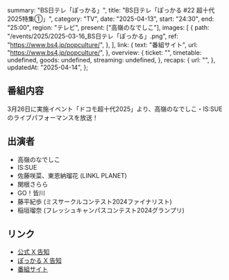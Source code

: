   summary: "BS日テレ「ぽっかる」",
  title: "BS日テレ「ぽっかる #22 超十代2025特集①」",
  category: "TV",
  date: "2025-04-13",
  start: "24:30",
  end: "25:00",
  region: "テレビ",
  present: ["高嶺のなでしこ"],
  images: [
    {
      path: "/events/2025/2025-03-16_BS日テレ「ぽっかる」.png",
      ref: "https://www.bs4.jp/popculture/",
    },
  ],
  link: {
    text: "番組サイト",
    url: "https://www.bs4.jp/popculture/",
  },
  overview: {
    ticket: "",
    timetable: undefined,
    goods: undefined,
    streaming: undefined,
  },
  recaps: {
    url: "",
  },
  updatedAt: "2025-04-14",
};

## 番組内容

3月26日に実施イベント「ドコモ超十代2025」より、高嶺のなでしこ・IS:SUEのライブパフォーマンスを放送！

## 出演者

- 高嶺のなでしこ
- IS:SUE
- 佐藤咲菜、東恩納瑠花 (LINKL PLANET)
- 関根さらら
- GO！皆川
- 藤平紀歩 (ミスサークルコンテスト2024ファイナリスト)
- 稲垣瑠奈 (フレッシュキャンパスコンテスト2024グランプリ)

## リンク

- [公式 X 告知](https://x.com/takanenofficial/status/1911253105250906206)
- [ぽっかる X 告知](https://x.com/bs4_pocul_tour2/status/1911354660839166296)
- [番組サイト](https://www.bs4.jp/popculture/)
